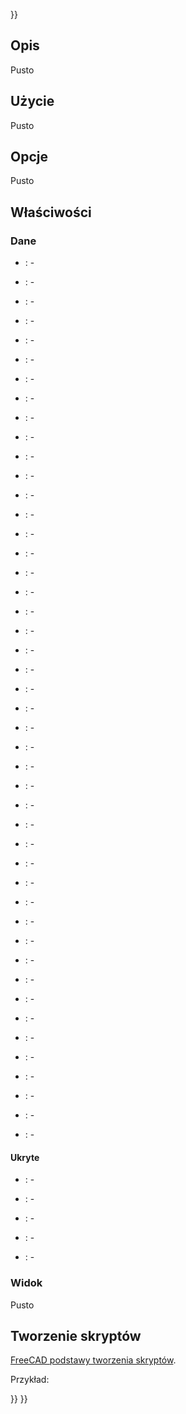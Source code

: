 <languages/>

{{VeryImportantMessage|Jest to nieukończona funkcja eksperymentalna. [[CAM_experimental/pl|Włącz funkcje eksperymentalne]]}}

{{UnfinishedDocu{{#translation:}}}}

{{Docnav/pl
|[[CAM_ThreadMilling/pl|Frezowanie gwintów]]
|[[CAM_Area_Workplane/pl|Obszar płaszczyzny roboczej]]
|[[CAM_Workbench/pl|środowisko pracy CAM]]
|IconL=CAM_ThreadMilling.svg
|IconR=CAM_Area_Workplane.svg
|IconC=Workbench_CAM.svg
}}

{{GuiCommand/pl
|Name=CAM Area
|Name/pl=CAM: Obszar
|MenuLocation=CAM → Obszar
|Workbenches=[[CAM_Workbench/pl|CAM]]
}}

<span id="Description"></span>
==Opis==

Pusto

<span id="Usage"></span>
==Użycie==

Pusto

<span id="Options"></span>
==Opcje==

Pusto

<span id="Properties"></span>
==Właściwości==

<span id="Data"></span>
===Dane===

{{TitleProperty|Area}}

* {{PropertyData|Operation}}: -
* {{PropertyData|Fill}}: -
* {{PropertyData|Coplanar}}: -
* {{PropertyData|Reorient}}: -
* {{PropertyData|Outline}}: -
* {{PropertyData|Explode}}: -
* {{PropertyData|OpenMode}}: -
* {{PropertyData|Deflection}}: -
* {{PropertyData|SubjectFill}}: -
* {{PropertyData|ClipFill}}: -

{{TitleProperty|Base}}

* {{PropertyData|Sources}}: -
* {{PropertyData|Placement}}: -
* {{PropertyData|Label}}: -

{{TitleProperty|Offset}}

* {{PropertyData|Offset}}: -
* {{PropertyData|ExtraPass}}: -
* {{PropertyData|Stepover}}: -
* {{PropertyData|LastStepover}}: -
* {{PropertyData|JoinType}}: -
* {{PropertyData|EndType}}: -
* {{PropertyData|MiterLimit}}: -
* {{PropertyData|RoundPrecision}}: -

{{TitleProperty|Pocket}}

* {{PropertyData|PocketMode}}: -
* {{PropertyData|ToolRadius}}: -
* {{PropertyData|PocketExtraOffset}}: -
* {{PropertyData|PocketStepover}}: -
* {{PropertyData|PocketLastStepover}}: -
* {{PropertyData|FromCenter}}: -
* {{PropertyData|Angle}}: -
* {{PropertyData|AngleShift}}: -
* {{PropertyData|Shift}}: -
* {{PropertyData|Thicken}}: -

{{TitleProperty|Section}}

* {{PropertyData|SectionCount}}: -
* {{PropertyData|Stepdown}}: -
* {{PropertyData|SectionOffset}}: -
* {{PropertyData|SectionTolerance}}: -
* {{PropertyData|SectionMode}}: -
* {{PropertyData|Project}}: -

{{TitleProperty|libarea}}

* {{PropertyData|Tolerance}}: -
* {{PropertyData|FitArcs}}: -
* {{PropertyData|Simplify}}: -
* {{PropertyData|CleanDistance}}: -
* {{PropertyData|Accuracy}}: -
* {{PropertyData|Unit}}: -
* {{PropertyData|MinArcPoints}}: -
* {{PropertyData|MaxArcPoints}}: -
* {{PropertyData|ClipperScale}}: -

<span id="Hidden"></span>
====Ukryte====

* {{PropertyData|ExpressionEngine}}: -
* {{PropertyData|Label2}}: -
* {{PropertyData|Shape}}: -
* {{PropertyData|Visibility}}: -
* {{PropertyData|WorkPlane}}: -

<span id="View"></span>
===Widok===

Pusto

<span id="Scripting"></span>
==Tworzenie skryptów==

{{Emphasis|Zobacz również:}} [[FreeCAD_Scripting_Basics/pl|FreeCAD podstawy tworzenia skryptów]].

Przykład:

{{Code|code=
#Place code example here.
}}


{{Docnav/pl
|[[CAM_ThreadMilling/pl|Frezowanie gwintów]]
|[[CAM_Area_Workplane/pl|Obszar płaszczyzny roboczej]]
|[[CAM_Workbench/pl|środowisko pracy CAM]]
|IconL=CAM_ThreadMilling.svg
|IconR=CAM_Area_Workplane.svg
|IconC=Workbench_CAM.svg
}}

{{CAM_Tools_navi{{#translation:}}}}
{{Userdocnavi{{#translation:}}}}